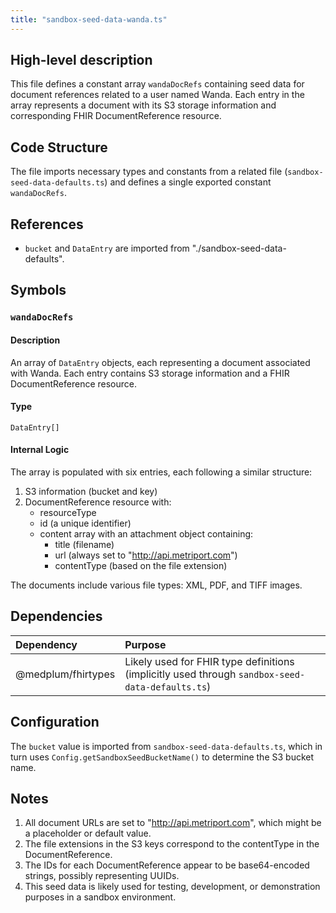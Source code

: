 ```yaml
---
title: "sandbox-seed-data-wanda.ts"
---
```


## High-level description
This file defines a constant array `wandaDocRefs` containing seed data for document references related to a user named Wanda. Each entry in the array represents a document with its S3 storage information and corresponding FHIR DocumentReference resource.

## Code Structure
The file imports necessary types and constants from a related file (`sandbox-seed-data-defaults.ts`) and defines a single exported constant `wandaDocRefs`.

## References
- `bucket` and `DataEntry` are imported from "./sandbox-seed-data-defaults".

## Symbols

### `wandaDocRefs`
#### Description
An array of `DataEntry` objects, each representing a document associated with Wanda. Each entry contains S3 storage information and a FHIR DocumentReference resource.

#### Type
`DataEntry[]`

#### Internal Logic
The array is populated with six entries, each following a similar structure:
1. S3 information (bucket and key)
2. DocumentReference resource with:
   - resourceType
   - id (a unique identifier)
   - content array with an attachment object containing:
     - title (filename)
     - url (always set to "http://api.metriport.com")
     - contentType (based on the file extension)

The documents include various file types: XML, PDF, and TIFF images.

## Dependencies
| Dependency | Purpose |
|:-----------|:--------|
| @medplum/fhirtypes | Likely used for FHIR type definitions (implicitly used through `sandbox-seed-data-defaults.ts`) |

## Configuration
The `bucket` value is imported from `sandbox-seed-data-defaults.ts`, which in turn uses `Config.getSandboxSeedBucketName()` to determine the S3 bucket name.

## Notes
1. All document URLs are set to "http://api.metriport.com", which might be a placeholder or default value.
2. The file extensions in the S3 keys correspond to the contentType in the DocumentReference.
3. The IDs for each DocumentReference appear to be base64-encoded strings, possibly representing UUIDs.
4. This seed data is likely used for testing, development, or demonstration purposes in a sandbox environment.